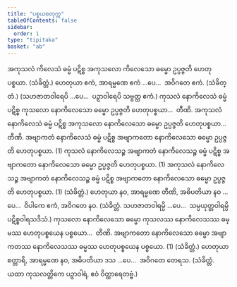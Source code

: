 ```yaml
---
title: "ပစ္စယစတုက္က"
tableOfContents: false
sidebar:
  order: 1
type: "tipitaka"
basket: "ab"
---
```



<DynamicBreadcrumb />

<Division number="1">

<Paragraph number="1436">
အကုသလံ ကိလေသံ ဓမ္မံ ပဋိစ္စ အကုသလော ကိလေသော ဓမ္မော ဥပ္ပဇ္ဇတိ ဟေတုပစ္စယာ. (သံခိတ္တံ.)
</Paragraph>

<Paragraph number="1437">
ဟေတုယာ ဧကံ, အာရမ္မဏေ ဧကံ …ပေ…  အဝိဂတေ ဧကံ. (သံခိတ္တံ.)
</Paragraph>

<Paragraph number="1438">
(သဟဇာတဝါရေပိ …ပေ…  ပဉှာဝါရေပိ သဗ္ဗတ္ထ ဧကံ.)
</Paragraph>

</Division>
<Division number="2">

<Paragraph number="1439">
ကုသလံ နောကိလေသံ ဓမ္မံ ပဋိစ္စ ကုသလော နောကိလေသော ဓမ္မော ဥပ္ပဇ္ဇတိ ဟေတုပစ္စယာ…  တီဏိ.
</Paragraph>

<Paragraph number="1440">
အကုသလံ နောကိလေသံ ဓမ္မံ ပဋိစ္စ အကုသလော နောကိလေသော ဓမ္မော ဥပ္ပဇ္ဇတိ ဟေတုပစ္စယာ…  တီဏိ.
</Paragraph>

<Paragraph number="1441">
အဗျာကတံ နောကိလေသံ ဓမ္မံ ပဋိစ္စ အဗျာကတော နောကိလေသော ဓမ္မော ဥပ္ပဇ္ဇတိ ဟေတုပစ္စယာ. (1)
</Paragraph>

<Paragraph number="1442">
ကုသလံ နောကိလေသဉ္စ အဗျာကတံ နောကိလေသဉ္စ ဓမ္မံ ပဋိစ္စ အဗျာကတော နောကိလေသော ဓမ္မော ဥပ္ပဇ္ဇတိ ဟေတုပစ္စယာ. (1)
</Paragraph>

<Paragraph number="1443">
အကုသလံ နောကိလေသဉ္စ အဗျာကတံ နောကိလေသဉ္စ ဓမ္မံ ပဋိစ္စ အဗျာကတော နောကိလေသော ဓမ္မော ဥပ္ပဇ္ဇတိ ဟေတုပစ္စယာ. (1) (သံခိတ္တံ.)
</Paragraph>

</Division>
<Division number="3">

<Paragraph number="1444">
ဟေတုယာ နဝ, အာရမ္မဏေ တီဏိ, အဓိပတိယာ နဝ …ပေ…  ဝိပါကေ ဧကံ, အဝိဂတေ နဝ. (သံခိတ္တံ. သဟဇာတဝါရမ္ပိ …ပေ…  သမ္ပယုတ္တဝါရမ္ပိ ပဋိစ္စဝါရသဒိသံ.)
</Paragraph>

</Division>
<Division number="4">

<Paragraph number="1445">
ကုသလော နောကိလေသော ဓမ္မော ကုသလဿ နောကိလေသဿ ဓမ္မဿ ဟေတုပစ္စယေန ပစ္စယော…  တီဏိ.
</Paragraph>

<Paragraph number="1446">
အဗျာကတော နောကိလေသော ဓမ္မော အဗျာကတဿ နောကိလေသဿ ဓမ္မဿ ဟေတုပစ္စယေန ပစ္စယော. (1) (သံခိတ္တံ.)
</Paragraph>

</Division>
<Division number="5">

<Paragraph number="1447">
ဟေတုယာ စတ္တာရိ, အာရမ္မဏေ နဝ, အဓိပတိယာ ဒသ …ပေ…  အဝိဂတေ တေရသ. (သံခိတ္တံ. ယထာ ကုသလတ္တိကေ ပဉှာဝါရံ, ဧဝံ ဝိတ္ထာရေတဗ္ဗံ.)
</Paragraph>
</Division>